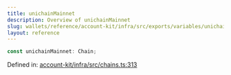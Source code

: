 ```yaml
---
title: unichainMainnet
description: Overview of unichainMainnet
slug: wallets/reference/account-kit/infra/src/exports/variables/unichainMainnet
layout: reference
---
```


```ts
const unichainMainnet: Chain;
```

Defined in: [account-kit/infra/src/chains.ts:313](https://github.com/alchemyplatform/aa-sdk/blob/5b9429f0f16dcd4ff822527b8de589e19e88faa7/account-kit/infra/src/chains.ts#L313)
